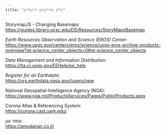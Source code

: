 ```yaml
---
title: "כלים ופרויקטים דיגיטליים"
---
```


StorymapJS - Changing Basemaps\
<https://guides.library.ucsc.edu/DS/Resources/StoryMapsBasemap>

*Earth Resources Observation and Science (EROS) Center*:\
<https://www.usgs.gov/centers/eros/science/usgs-eros-archive-products-overview?qt-science_center_objects=0#qt-science_center_objects>

*Data Management and Information Distribution*:\
<https://lta.cr.usgs.gov/EEHelp/ee_help>

*Register for an Earthdata*:\
<https://urs.earthdata.nasa.gov//users/new>

National Geospatial-Intelligence Agency (NGA):\
<https://www.nga.mil/ProductsServices/Pages/PublicProducts.aspx>

Corona Atlas & Referencing System:\
<https://corona.cast.uark.edu/>

עמוד ענן:\
<https://amudanan.co.il/>
